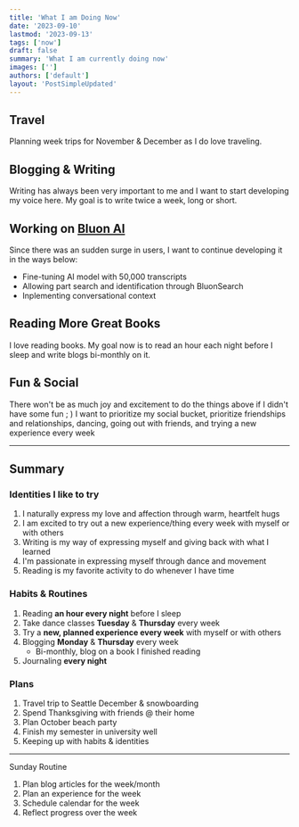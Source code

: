 ```yaml
---
title: 'What I am Doing Now'
date: '2023-09-10'
lastmod: '2023-09-13'
tags: ['now']
draft: false
summary: 'What I am currently doing now'
images: ['']
authors: ['default']
layout: 'PostSimpleUpdated'
---
```


## Travel

Planning week trips for November & December as I do love traveling.

## Blogging & Writing

Writing has always been very important to me and I want to start developing my voice here. My goal is to write twice a week, long or short.

## Working on [Bluon AI](https://www.bluon.ai)

Since there was an sudden surge in users, I want to continue developing it in the ways below:

- Fine-tuning AI model with 50,000 transcripts
- Allowing part search and identification through BluonSearch
- Inplementing conversational context

## Reading More Great Books

I love reading books. My goal now is to read an hour each night before I sleep and write blogs bi-monthly on it.

## Fun & Social

There won't be as much joy and excitement to do the things above if I didn't have some fun ; ) I want to prioritize my social bucket, prioritize friendships and relationships, dancing, going out with friends, and trying a new experience every week

---

## Summary

### Identities I like to try

1. I naturally express my love and affection through warm, heartfelt hugs
2. I am excited to try out a new experience/thing every week with myself or with others
3. Writing is my way of expressing myself and giving back with what I learned
4. I'm passionate in expressing myself through dance and movement
5. Reading is my favorite activity to do whenever I have time

### Habits & Routines

1. Reading **an hour every night** before I sleep
2. Take dance classes **Tuesday** & **Thursday** every week
3. Try a **new, planned experience every week** with myself or with others
4. Blogging **Monday** & **Thursday** every week
   - Bi-monthly, blog on a book I finished reading
5. Journaling **every night**

### Plans

1. Travel trip to Seattle December & snowboarding
2. Spend Thanksgiving with friends @ their home
3. Plan October beach party
4. Finish my semester in university well
5. Keeping up with habits & identities

---

Sunday Routine

1. Plan blog articles for the week/month
2. Plan an experience for the week
3. Schedule calendar for the week
4. Reflect progress over the week
